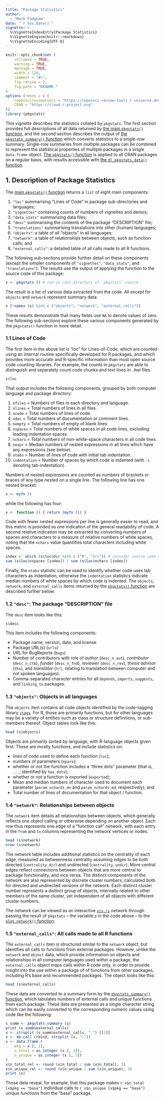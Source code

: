 ```yaml
---
title: "Package Statistics"
author: 
  - "Mark Padgham"
date: "`r Sys.Date()`"
vignette: >
  %\VignetteIndexEntry{Package Statistics}
  %\VignetteEngine{knitr::rmarkdown}
  %\VignetteEncoding{UTF-8}
---
```


```r
knitr::opts_chunk$set (
    collapse = TRUE,
    warning = TRUE,
    message = TRUE,
    width = 120,
    comment = "#>",
    fig.retina = 2,
    fig.path = "README-"
)
options (repos = c (
    ropenscireviewtools = "https://ropensci-review-tools.r-universe.dev",
    CRAN = "https://cloud.r-project.org"
))
library (pkgstats)
```

This vignette describes the statistics collated by `pkgstats`. The first
section provides full descriptions of all data returned by [the main
`pkgstats()`
function](https://docs.ropensci.org/pkgstats/reference/pkgstats.html), and the
second section describes the output of [the `pkgstats_summary()`
function](https://docs.ropensci.org/pkgstats/reference/pkgstats_summary.html)
which converts statistics to a single-row summary. Single-row summaries from
multiple packages can be combined to represent the statistical properties of
multiple packages in a single `data.frame` object. [The `pkgstats()`
function](https://docs.ropensci.org/pkgstats/reference/pkgstats.html) is
applied to all CRAN packages on a regular basis, with results accessible with
[the `dl_pkgstats_data()`
function](https://docs.ropensci.org/pkgstats/reference/dl_pkgstats_data.html).

## 1. Description of Package Statistics

The [main `pkgstats()`
function](https://docs.ropensci.org/pkgstats/reference/pkgstats.html) returns a
`list` of eight main components:

1. `"loc"` summarising "Lines of Code" in package sub-directories and languages;
2. `"vignettes"` containing counts of numbers of vignettes and demos;
3. `"data_stats"` summarising data files;
4. `"desc"` summarising the contents of the package "DESCRIPTION" file;
5. `"translations"` summarising translations into other (human) languages;
6. `"objects"`: a table of all "objects" in all languages;
7. `"network"`: a table of relationships between objects, such as function calls; and
8. `"external_calls"`: a detailed table of all calls made to all R functions.

The following sub-sections provide further detail on these components (except
the simpler components of `"vignettes"`, `"data_stats"`, and `"translations"`).
The results use the output of applying the function to the source code of this package:

```r
s <- pkgstats () # run in root directory of `pkgstats` source
```

The result is a list of various data extracted from the code. All except for
`objects` and `network` represent summary data:

```r
s [!names (s) %in% c ("objects", "network", "external_calls")]
```

These results demonstrate that many fields use `NA` to denote values of zero.
The following sub-sections explore these various components generated by the
`pkgstats()` function in more detail.

### 1.1 Lines of Code

The first item in the above list is "loc" for Lines-of-Code, which are  counted
using an internal routine specifically developed for R packages, and which
provides more accurate and R-specific information than most open source code
counting libraries. For example, the counts in `pkgstats` are able to
distinguish and separately count code chunks and text lines in `.Rmd` files. 

```r
s$loc
```

That output includes the following components, grouped by both computer
language and package directory:

1. `nfiles` = Numbers of files in each directory and language.
2. `nlines` = Total numbers of lines in all files.
3. `ncode` = Total numbers of lines of code.
4. `ndoc` = Total numbers of documentation or comment lines.
5. `nempty` = Total numbers of empty of blank lines.
6. `nspaces` = Total numbers of white spaces in all code lines, excluding
   leading indentation spaces.
7. `nchars` = Total numbers of non-white-space characters in all code lines.
8. `nexpr` = Median numbers of nested expressions in all lines which have any
   expressions (see below).
9. `ntabs` = Number of lines of code with initial tab indentation.
10. `indentation` = Number of spaces by which code is indented (with `-1`
   denoting tab-indentation).

Numbers of nested expressions are counted as numbers of brackets or braces of
any type nested on a single line. The following line has one nested bracket:

```r
x <- myfn ()
```

while the following has four:

```r
x <- function () { return (myfn ()) }
```

Code with fewer nested expressions per line is generally easier to read, and
this metric is provided as one indication of the general readability of
code. A second relative indication may be extracted by converting numbers of
spaces and characters to a measure of relative numbers of white spaces, noting
that the `nchars` value quantifies total characters including white spaces.

```r
index <- which (s$loc$dir %in% c ("R", "src")) # consider source code only
sum (s$loc$nspaces [index]) / sum (s$loc$nchars [index])
```

Finally, the `ntabs` statistic can be used to identify whether code uses tab
characters as indentation, otherwise the `indentation` statistics indicate
median numbers of white spaces by which code is indented. The `objects`,
`network`, and `external_calls` items returned by the [`pkgstats()`
function](https://docs.ropensci.org/pkgstats/reference/pkgstats.html) are
described further below.

### 1.2 `"desc"`: The package "DESCRIPTION" file

The `desc` item looks like this:

```r
s$desc
```

This item includes the following components:

- Package name, version, date, and license
- Package URL(s) (`urls`)
- URL for BugReports (`bugs`)
- Number of contributors with role of *author* (`desc_n_aut`), *contributor*
  (`desc_n_ctb`), *funder* (`desc_n_fnd`), *reviewer* (`desc_n_rev`), *thesis
  advisor* (`ths`), and *translator* (`trl`, relating to translation between
  computer and not spoken languages).
- Comma-separated character entries for all `depends`, `imports`, `suggests`,
  and `linking_to` packages.

### 1.3 `"objects"`: Objects in all languages

The `objects` item contains all code objects identified by
the code-tagging library [`ctags`](https://ctags.io). For R, those are
primarily functions, but for other languages may be a variety of entities such
as class or structure definitions, or sub-members thereof. Object tables look
like this:

```r
head (s$objects)
```

Objects are primarily sorted by language, with R-language objects given first.
These are mostly functions, and include statistics on:

- lines of code used to define each function (`loc`);
- numbers of parameters (`npars`);
- whether or not the function includes a "three dots" parameter (that is,
  `...`; identified by `has_dots`);
- whether or not a function is exported (`exported`);
- Mean and median numbers of character used to document each parameter
  (`param_nchards_mn` and `param_nchards_md`, respectively); and
- Total number of lines of documentation for that object / function.


### 1.4 `"network"`: Relationships between objects

The `network` item details all relationships between objects, which generally
reflects one object calling or otherwise depending on another object. Each row
thus represents one edge of a "function call" network, with each entry in the
`from` and `to` columns representing the network vertices or nodes.

```r
head (s$network)
nrow (s$network)
```

The network table includes additional statistics on the centrality of each
edge, measured as betweenness centrality assuming edges to be both directed
(`centrality_dir`) and undirected (`centrality_undir`). More central edges
reflect connections between objects that are more central to package
functionality, and vice versa. The distinct components of the network are also
represented by discrete cluster numbers, calculated both for directed and
undirected versions of the network. Each distinct cluster number represents
a distinct group of objects, internally related to other members of the same
cluster, yet independent of all objects with different cluster numbers.

The network can be viewed as an interactive [`vis.js`](https://visjs.org/)
network through passing the result of `pkgstats` -- the variable `p` in the
code above -- to the [`plot_network()`
function](https://docs.ropensci.org/pkgstats/reference/plot_network.html).

### 1.5 `"external_calls"`: All calls made to all R functions

The `external_calls` item is structured similar to the `network` object, but
identifies all calls to functions from external packages. However, unlike the
`network` and `object` data, which provide information on objects and
relationships in all computer languages used within a package, the
`external_calls` object maps calls within R code only, in order to provide
insight into the use within a package of of functions from other packages,
including R's base and recommended packages. The object looks like this:

```r
head (s$external_calls)
```

These data are converted to a summary form by the [`pkgstats_summary()`
function](https://docs.ropensci.org/pkgstats/reference/pkgstats_summary.html),
which tabulates numbers of external calls and unique functions from each
package. These data are presented as a single character string which can be
easily converted to the corresponding numeric values using code like the
following:

```r
s_summ <- pkgstats_summary (s)
print (s_summ$external_calls)
x <- strsplit (s_summ$external_calls, ",") [[1]]
x <- do.call (rbind, strsplit (x, ":"))
x <- data.frame (
    pkg = x [, 1],
    n_total = as.integer (x [, 2]),
    n_unique = as.integer (x [, 3])
)
x$n_total_rel <- round (x$n_total / sum (x$n_total), 3)
x$n_unique_rel <- round (x$n_unique / sum (x$n_unique), 3)
print (x)
```

Those data reveal, for example, that this package makes 
`r x$n_total [x$pkg == "base"]` individual calls to
`r x$n_unique [x$pkg == "base"]` unique functions from the "base" package.

